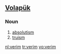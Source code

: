 ==[[Volapük]]==

===Noun===
{{infl|vo|noun}}

# [[absolutism]]
# [[truism]]

[[nl:verim]]
[[tr:verim]]
[[vo:verim]]